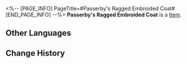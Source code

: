 <%-- [PAGE_INFO]
PageTitle=#Passerby's Ragged Embroided Coat#
[END_PAGE_INFO] --%>
{{Item Infobox
|id          = 55001
|image       = Item Passerby's Ragged Embroided Coat.png
|type        = 
|invCategory = Relics
|rarity      = 4
|effect      = 
|description = An old coat with a ragged hemline. The embroidery has been ruined by blade marks. Flesh heals quickly, but a coat does not, nor does a person's pain.
|source1     = [[Cavern of Corrosion: Corridor of Fading Echoes]]
}}
'''Passerby's Ragged Embroided Coat''' is a [[Item]].

==Other Languages==
{{Other Languages
|en   = Passerby's Ragged Embroided Coat
|zhs  = 过客的残绣风衣
|zht  = 過客的殘繡風衣
|ja   = 過客の刺繍の解れた外套
|ko   = 과객의 낡은 자수 외투
|es   = Gabán bordado del transeúnte
|fr   = Manteau brodé en lambeaux du vagabond
|ru   = Рваное вышитое пальто скитальца
|th   = Passerby's Ragged Embroided Coat
|vi   = Áo Khoác Rách Của Lãng Khách
|de   = Zerlumpter bestickter Mantel des Wanderers
|id   = Passerby's Ragged Embroided Coat
|pt   = Casaco Esfarrapado Bordado do Transeunte
}}

==Change History==
{{Change History|2.0}}